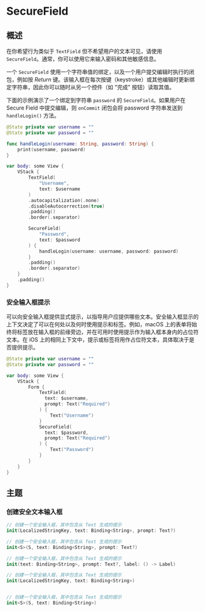 
# SecureField

<OriginalLink
  title="用户在其中安全地输入私人文本的控件"
  value="https://developer.apple.com/documentation/swiftui/securefield"
/>

## 概述

在你希望行为类似于 `TextField` 但不希望用户的文本可见，请使用 `SecureField`。通常，你可以使用它来输入密码和其他敏感信息。

一个 `SecureField` 使用一个字符串值的绑定，以及一个用户提交编辑时执行的闭包，例如按 _Return_ 键。该输入框在每次按键（keystroke）或其他编辑时更新绑定字符串，因此你可以随时从另一个控件（如 "完成" 按钮）读取其值。

下面的示例演示了一个绑定到字符串 `password` 的 `SecureField`。如果用户在 Secure Field 中提交编辑，则 `onCommit` 闭包会将 password 字符串发送到 `handleLogin()` 方法。

<ScreenshotBlock src={SecureFieldImage}>

```swift
@State private var username = ""
@State private var password = ""

func handleLogin(username: String, password: String) {
    print(username, password)
}

var body: some View {
    VStack {
        TextField(
            "Username",
            text: $username
        )
        .autocapitalization(.none)
        .disableAutocorrection(true)
        .padding()
        .border(.separator)

        SecureField(
            "Password",
            text: $password
        ) {
            handleLogin(username: username, password: password)
        }
        .padding()
        .border(.separator)
    }
    .padding()
}
```

</ScreenshotBlock>

### 安全输入框提示

可以向安全输入框提供显式提示，以指导用户应提供哪些文本。安全输入框显示的上下文决定了可以在何处以及何时使用提示和标签。例如，macOS 上的表单将始终将标签放在输入框的前缘旁边，并在可用时使用提示作为输入框本身内的占位符文本。在 iOS 上的相同上下文中，提示或标签将用作占位符文本，具体取决于是否提供提示。

<ScreenshotBlock src={SecureFieldFormImage}>

```swift
@State private var username = ""
@State private var password = ""

var body: some View {
    VStack {
        Form {
            TextField(
              text: $username,
              prompt: Text("Required")
            ) {
                Text("Username")
            }
            SecureField(
              text: $password,
              prompt: Text("Required")
            ) {
                Text("Password")
            }
        }
    }
}
```

</ScreenshotBlock>

## 主题

### 创建安全文本输入框

```swift
// 创建一个安全输入框，其中包含从 Text 生成的提示
init(LocalizedStringKey, text: Binding<String>, prompt: Text?)

// 创建一个安全输入框，其中包含从 Text 生成的提示
init<S>(S, text: Binding<String>, prompt: Text?)

// 创建一个安全输入框，其中包含从 Text 生成的提示
init(text: Binding<String>, prompt: Text?, label: () -> Label)

// 创建一个安全输入框，其中包含从 Text 生成的提示
init(LocalizedStringKey, text: Binding<String>)


// 创建一个安全输入框，其中包含从 Text 生成的提示
init<S>(S, text: Binding<String>)
```
